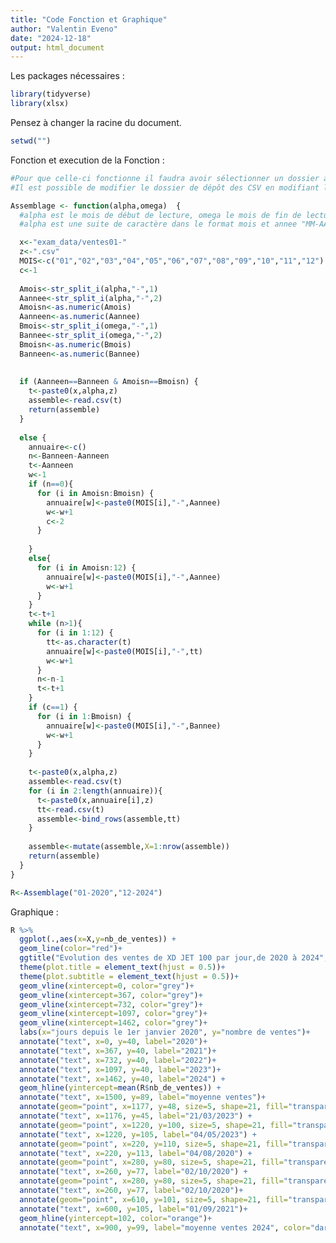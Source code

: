```yaml
---
title: "Code Fonction et Graphique"
author: "Valentin Eveno"
date: "2024-12-18"
output: html_document
---
```


Les packages nécessaires :
```r
library(tidyverse)
library(xlsx)
```
Pensez à changer la racine du document.
```r
setwd("")
```



Fonction et execution de la Fonction :
```r
#Pour que celle-ci fonctionne il faudra avoir sélectionner un dossier avec setwd, puis dans celui-ci créer un dossier "exam_data". Tous les fichiers CSV devront débuter par "ventes01-" avec ensuite le mois et l'année en format "MM-AAAA".
#Il est possible de modifier le dossier de dépôt des CSV en modifiant la valeur de x dans la fonction

Assemblage <- function(alpha,omega)  { 
  #alpha est le mois de début de lecture, omega le mois de fin de lecture
  #alpha est une suite de caractère dans le format mois et annee "MM-AAAA", de même pour omega. 

  x<-"exam_data/ventes01-"
  z<-".csv"
  MOIS<-c("01","02","03","04","05","06","07","08","09","10","11","12")
  c<-1
  
  Amois<-str_split_i(alpha,"-",1)
  Aannee<-str_split_i(alpha,"-",2)
  Amoisn<-as.numeric(Amois)
  Aanneen<-as.numeric(Aannee)
  Bmois<-str_split_i(omega,"-",1)
  Bannee<-str_split_i(omega,"-",2)
  Bmoisn<-as.numeric(Bmois)
  Banneen<-as.numeric(Bannee)
  
  
  if (Aanneen==Banneen & Amoisn==Bmoisn) {
    t<-paste0(x,alpha,z)
    assemble<-read.csv(t)
    return(assemble)
  }
  
  else {
    annuaire<-c()
    n<-Banneen-Aanneen
    t<-Aanneen
    w<-1
    if (n==0){
      for (i in Amoisn:Bmoisn) {
        annuaire[w]<-paste0(MOIS[i],"-",Aannee)
        w<-w+1
        c<-2
      }
      
    }
    else{
      for (i in Amoisn:12) {
        annuaire[w]<-paste0(MOIS[i],"-",Aannee)
        w<-w+1
      }
    }
    t<-t+1
    while (n>1){
      for (i in 1:12) {
        tt<-as.character(t)
        annuaire[w]<-paste0(MOIS[i],"-",tt)
        w<-w+1
      }
      n<-n-1
      t<-t+1
    }
    if (c==1) {
      for (i in 1:Bmoisn) {
        annuaire[w]<-paste0(MOIS[i],"-",Bannee)
        w<-w+1
      }
    }
    
    t<-paste0(x,alpha,z)
    assemble<-read.csv(t)
    for (i in 2:length(annuaire)){
      t<-paste0(x,annuaire[i],z)
      tt<-read.csv(t)
      assemble<-bind_rows(assemble,tt)
    }
    
    assemble<-mutate(assemble,X=1:nrow(assemble))
    return(assemble)
  }
}

R<-Assemblage("01-2020","12-2024")
```

Graphique :
```r
R %>%
  ggplot(.,aes(x=X,y=nb_de_ventes)) +
  geom_line(color="red")+
  ggtitle("Evolution des ventes de XD JET 100 par jour,de 2020 à 2024", subtitle="Avec des dates remarquables d'augmentation et diminution des ventes")+
  theme(plot.title = element_text(hjust = 0.5))+
  theme(plot.subtitle = element_text(hjust = 0.5))+
  geom_vline(xintercept=0, color="grey")+
  geom_vline(xintercept=367, color="grey")+
  geom_vline(xintercept=732, color="grey")+
  geom_vline(xintercept=1097, color="grey")+
  geom_vline(xintercept=1462, color="grey")+
  labs(x="jours depuis le 1er janvier 2020", y="nombre de ventes")+
  annotate("text", x=0, y=40, label="2020")+
  annotate("text", x=367, y=40, label="2021")+
  annotate("text", x=732, y=40, label="2022")+
  annotate("text", x=1097, y=40, label="2023")+
  annotate("text", x=1462, y=40, label="2024") +
  geom_hline(yintercept=mean(R$nb_de_ventes)) +
  annotate("text", x=1500, y=89, label="moyenne ventes")+
  annotate(geom="point", x=1177, y=48, size=5, shape=21, fill="transparent")+
  annotate("text", x=1176, y=45, label="21/03/2023") +
  annotate(geom="point", x=1220, y=100, size=5, shape=21, fill="transparent")+
  annotate("text", x=1220, y=105, label="04/05/2023") +
  annotate(geom="point", x=220, y=110, size=5, shape=21, fill="transparent")+
  annotate("text", x=220, y=113, label="04/08/2020") +
  annotate(geom="point", x=280, y=80, size=5, shape=21, fill="transparent")+
  annotate("text", x=260, y=77, label="02/10/2020") +
  annotate(geom="point", x=280, y=80, size=5, shape=21, fill="transparent")+
  annotate("text", x=260, y=77, label="02/10/2020")+
  annotate(geom="point", x=610, y=101, size=5, shape=21, fill="transparent")+
  annotate("text", x=600, y=105, label="01/09/2021")+ 
  geom_hline(yintercept=102, color="orange")+
  annotate("text", x=900, y=99, label="moyenne ventes 2024", color="darkorange")
  
```

